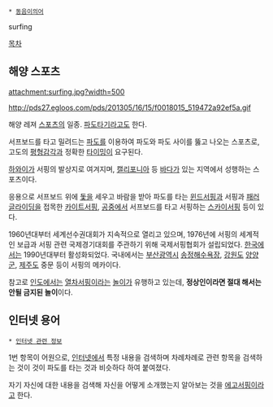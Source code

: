 * [[동음이의어]]

surfing

[[목차]]

== 해양 스포츠 ==
attachment:surfing.jpg?width=500

http://pds27.egloos.com/pds/201305/16/15/f0018015_519472a92ef5a.gif

해양 레져 [[스포츠]]의 일종. [[파도타기]]라고도 한다.

서프보드를 타고 밀려드는 [[파도]]를 이용하여 파도와 파도 사이를 뚫고 나오는 스포츠로, 고도의 [[평형감각]]과 정확한 [[타이밍]]이 요구된다.

[[하와이]]가 서핑의 발상지로 여겨지며, [[캘리포니아]] 등 [[바다]]가 있는 지역에서 성행하는 스포츠이다.

응용으로 서프보드 위에 [[돛]]을 세우고 바람을 받아 파도를 타는 [[윈드서핑]]과 서핑과 [[패러글라이딩]]을 접목한 [[카이트서핑]], [[공중]]에서 서프보드를 타고 서핑하는 [[스카이서핑]] 등이 있다. 

1960년대부터 세계선수권대회가 지속적으로 열리고 있으며, 1976년에 서핑의 세계적인 보급과 서핑 관련 국제경기대회를 주관하기 위해 국제서핑협회가 설립되었다. [[한국]]에서는 1990년대부터 활성화되었다. 국내에서는 [[부산광역시]] [[송정해수욕장]], [[강원도]] [[양양군]], [[제주도]] 중문 등이 서핑의 메카이다.

참고로 [[인도]]에서는 [[열차서핑]]이라는 [[놀이]]가 유행하고 있는데, '''정상인이라면 절대 해서는 안될 금지된 놀이'''이다.
== 인터넷 용어 ==
 * [[인터넷 관련 정보]]

1번 항목이 어원으로, [[인터넷]]에서 특정 내용을 검색하며 차례차례로 관련 항목을 검색하는 것이 것이 파도를 타는 것과 비슷하다 하여 붙여졌다.

자기 자신에 대한 내용을 검색해 자신을 어떻게 소개했는지 알아보는 것을 [[에고서핑]]이라고 한다.
